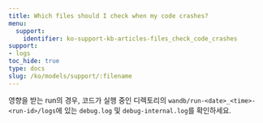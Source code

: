 ```yaml
---
title: Which files should I check when my code crashes?
menu:
  support:
    identifier: ko-support-kb-articles-files_check_code_crashes
support:
- logs
toc_hide: true
type: docs
slug: /ko/models/support/:filename
---
```


영향을 받는 run의 경우, 코드가 실행 중인 디렉토리의 `wandb/run-<date>_<time>-<run-id>/logs`에 있는 `debug.log` 및 `debug-internal.log`를 확인하세요.
